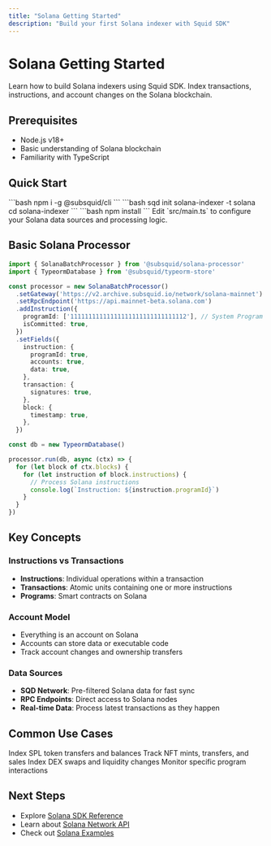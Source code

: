 ```yaml
---
title: "Solana Getting Started"
description: "Build your first Solana indexer with Squid SDK"
---
```


# Solana Getting Started

Learn how to build Solana indexers using Squid SDK. Index transactions, instructions, and account changes on the Solana blockchain.

## Prerequisites

- Node.js v18+
- Basic understanding of Solana blockchain
- Familiarity with TypeScript

## Quick Start

<Steps>
  <Step title="Install Squid CLI">
    ```bash
    npm i -g @subsquid/cli
    ```
  </Step>
  
  <Step title="Create Solana Project">
    ```bash
    sqd init solana-indexer -t solana
    cd solana-indexer
    ```
  </Step>
  
  <Step title="Install Dependencies">
    ```bash
    npm install
    ```
  </Step>
  
  <Step title="Configure Processor">
    Edit `src/main.ts` to configure your Solana data sources and processing logic.
  </Step>
</Steps>

## Basic Solana Processor

```typescript
import { SolanaBatchProcessor } from '@subsquid/solana-processor'
import { TypeormDatabase } from '@subsquid/typeorm-store'

const processor = new SolanaBatchProcessor()
  .setGateway('https://v2.archive.subsquid.io/network/solana-mainnet')
  .setRpcEndpoint('https://api.mainnet-beta.solana.com')
  .addInstruction({
    programId: ['11111111111111111111111111111112'], // System Program
    isCommitted: true,
  })
  .setFields({
    instruction: {
      programId: true,
      accounts: true,
      data: true,
    },
    transaction: {
      signatures: true,
    },
    block: {
      timestamp: true,
    },
  })

const db = new TypeormDatabase()

processor.run(db, async (ctx) => {
  for (let block of ctx.blocks) {
    for (let instruction of block.instructions) {
      // Process Solana instructions
      console.log(`Instruction: ${instruction.programId}`)
    }
  }
})
```

## Key Concepts

### **Instructions vs Transactions**
- **Instructions**: Individual operations within a transaction
- **Transactions**: Atomic units containing one or more instructions
- **Programs**: Smart contracts on Solana

### **Account Model**
- Everything is an account on Solana
- Accounts can store data or executable code
- Track account changes and ownership transfers

### **Data Sources**
- **SQD Network**: Pre-filtered Solana data for fast sync
- **RPC Endpoints**: Direct access to Solana nodes
- **Real-time Data**: Process latest transactions as they happen

## Common Use Cases

<CardGroup cols={2}>
  <Card title="Token Transfers" href="/en/sdk/solana/examples/token-transfers">
    Index SPL token transfers and balances
  </Card>
  <Card title="NFT Activity" href="/en/sdk/solana/examples/nft-activity">
    Track NFT mints, transfers, and sales
  </Card>
  <Card title="DeFi Protocols" href="/en/sdk/solana/examples/defi">
    Index DEX swaps and liquidity changes
  </Card>
  <Card title="Program Interactions" href="/en/sdk/solana/examples/programs">
    Monitor specific program interactions
  </Card>
</CardGroup>

## Next Steps

- Explore [Solana SDK Reference](/en/sdk/solana/sdk)
- Learn about [Solana Network API](/en/sdk/solana/network-api)
- Check out [Solana Examples](https://github.com/subsquid-labs/solana-examples)

